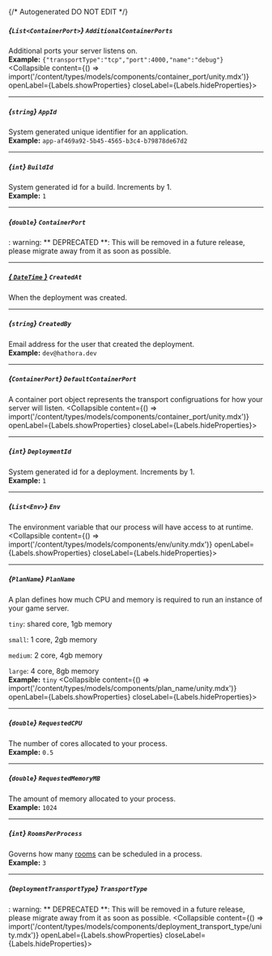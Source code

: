 {/* Autogenerated DO NOT EDIT  */}

##### *{`List<ContainerPort>`}* `AdditionalContainerPorts`
Additional ports your server listens on.
<br/>
**Example:** `{"transportType":"tcp","port":4000,"name":"debug"}`
<Collapsible content={() => import('/content/types/models/components/container_port/unity.mdx')} openLabel={Labels.showProperties} closeLabel={Labels.hideProperties}>
</Collapsible>

---
##### *{`string`}* `AppId`
System generated unique identifier for an application.
<br/>
**Example:** `app-af469a92-5b45-4565-b3c4-b79878de67d2`

---
##### *{`int`}* `BuildId`
System generated id for a build. Increments by 1.
<br/>
**Example:** `1`

---
##### *{`double`}* `ContainerPort`
: warning: \*\* DEPRECATED \*\*: This will be removed in a future release, please migrate away from it as soon as possible.

---
##### [*{ `DateTime` }*](https://learn.microsoft.com/en-us/dotnet/api/system.datetime?view=net-5.0) `CreatedAt`
When the deployment was created.

---
##### *{`string`}* `CreatedBy`
Email address for the user that created the deployment.
<br/>
**Example:** `dev@hathora.dev`

---
##### *{`ContainerPort`}* `DefaultContainerPort`
A container port object represents the transport configruations for how your server will listen.
<Collapsible content={() => import('/content/types/models/components/container_port/unity.mdx')} openLabel={Labels.showProperties} closeLabel={Labels.hideProperties}>
</Collapsible>

---
##### *{`int`}* `DeploymentId`
System generated id for a deployment. Increments by 1.
<br/>
**Example:** `1`

---
##### *{`List<Env>`}* `Env`
The environment variable that our process will have access to at runtime.
<Collapsible content={() => import('/content/types/models/components/env/unity.mdx')} openLabel={Labels.showProperties} closeLabel={Labels.hideProperties}>
</Collapsible>

---
##### *{`PlanName`}* `PlanName`
A plan defines how much CPU and memory is required to run an instance of your game server.

`tiny`: shared core, 1gb memory

`small`: 1 core, 2gb memory

`medium`: 2 core, 4gb memory

`large`: 4 core, 8gb memory
<br/>
**Example:** `tiny`
<Collapsible content={() => import('/content/types/models/components/plan_name/unity.mdx')} openLabel={Labels.showProperties} closeLabel={Labels.hideProperties}>
</Collapsible>

---
##### *{`double`}* `RequestedCPU`
The number of cores allocated to your process.
<br/>
**Example:** `0.5`

---
##### *{`double`}* `RequestedMemoryMB`
The amount of memory allocated to your process.
<br/>
**Example:** `1024`

---
##### *{`int`}* `RoomsPerProcess`
Governs how many [rooms](https://hathora.dev/docs/concepts/hathora\-entities\#room) can be scheduled in a process.
<br/>
**Example:** `3`

---
##### *{`DeploymentTransportType`}* `TransportType`
: warning: \*\* DEPRECATED \*\*: This will be removed in a future release, please migrate away from it as soon as possible.
<Collapsible content={() => import('/content/types/models/components/deployment_transport_type/unity.mdx')} openLabel={Labels.showProperties} closeLabel={Labels.hideProperties}>
</Collapsible>


